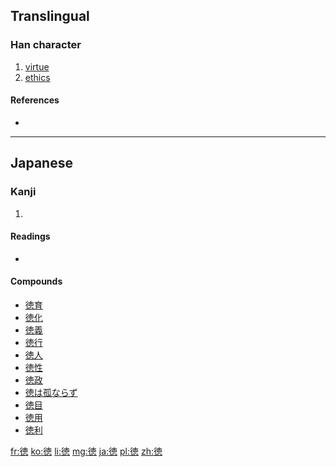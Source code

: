 {{also|德}}
==Translingual==

===Han character===
{{Han char|rn=60|rad=彳|as=11|sn=14|four=|canj=竹人十田心 (HOJWP), X竹人十田 (XHOJW)|ids=⿰[[彳]]⿳[[十]][[罒]][[心]]}}

# [[virtue]]
# [[ethics]]

====References====
* {{Han ref|kx=0370.401|dkj=10237|dj=0697.240|hdz=20839.200|uh=5FB3|ud=24499}}

----

==Japanese==

===Kanji===
{{ja-kanji|grade=5|rs=彳11}}

# {{defn|lang=ja|sort=彳11}}

====Readings====
* {{ja-readings|on=[[とく]] (toku)|kun=[[おしえ]] (oshie)}}

====Compounds====
* [[徳育]]
* [[徳化]]
* [[徳義]]
* [[徳行]]
* [[徳人]]
* [[徳性]]
* [[徳政]]
* [[徳は孤ならず]]
* [[徳目]]
* [[徳用]]
* [[徳利]]

[[fr:徳]]
[[ko:徳]]
[[li:徳]]
[[mg:徳]]
[[ja:徳]]
[[pl:徳]]
[[zh:徳]]